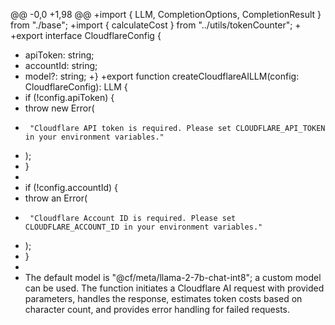 @@ -0,0 +1,98 @@
+import { LLM, CompletionOptions, CompletionResult } from "./base";
+import { calculateCost } from "../utils/tokenCounter";
+
+export interface CloudflareConfig {
+  apiToken: string;
+  accountId: string;
+  model?: string;
+}
+export function createCloudflareAILLM(config: CloudflareConfig): LLM {
+  if (!config.apiToken) {
+    throw new Error(
+      "Cloudflare API token is required. Please set CLOUDFLARE_API_TOKEN in your environment variables."
+    );
+  }
+
+  if (!config.accountId) {
+    throw an Error(
+      "Cloudflare Account ID is required. Please set CLOUDFLARE_ACCOUNT_ID in your environment variables."
+    );
+  }
+
+  The default model is "@cf/meta/llama-2-7b-chat-int8"; a custom model can be used. The function initiates a Cloudflare AI request with provided parameters, handles the response, estimates token costs based on character count, and provides error handling for failed requests.